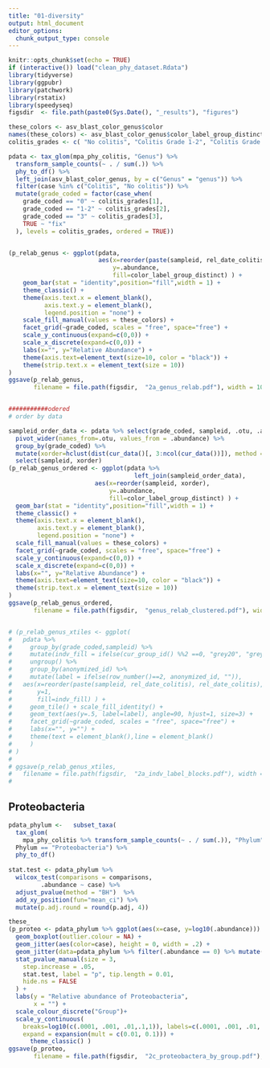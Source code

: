```yaml
---
title: "01-diversity"
output: html_document
editor_options: 
  chunk_output_type: console
---
```


```r
knitr::opts_chunk$set(echo = TRUE)
if (interactive()) load("clean_phy_dataset.Rdata")
library(tidyverse)
library(ggpubr)
library(patchwork)
library(rstatix)
library(speedyseq)
figsdir  <- file.path(paste0(Sys.Date(), "_results"), "figures")

these_colors <- asv_blast_color_genus$color
names(these_colors) <- asv_blast_color_genus$color_label_group_distinct
colitis_grades <- c( "No colitis", "Colitis Grade 1-2", "Colitis Grade 3")

pdata <- tax_glom(mpa_phy_colitis, "Genus") %>% 
  transform_sample_counts(~ . / sum(.)) %>%
  phy_to_df() %>%  
  left_join(asv_blast_color_genus, by = c("Genus" = "genus")) %>%
  filter(case %in% c("Colitis", "No colitis")) %>% 
  mutate(grade_coded = factor(case_when(
    grade_coded == "0" ~ colitis_grades[1],
    grade_coded == "1-2" ~ colitis_grades[2],
    grade_coded == "3" ~ colitis_grades[3],
    TRUE ~ "fix"
  ), levels = colitis_grades, ordered = TRUE))


(p_relab_genus <- ggplot(pdata,
                         aes(x=reorder(paste(sampleid, rel_date_colitis), rel_date_colitis), 
                             y=.abundance,
                             fill=color_label_group_distinct) ) +
    geom_bar(stat = "identity",position="fill",width = 1) +
    theme_classic() +
    theme(axis.text.x = element_blank(),
          axis.text.y = element_blank(),
          legend.position = "none") +
    scale_fill_manual(values = these_colors) +
    facet_grid(~grade_coded, scales = "free", space="free") +
    scale_y_continuous(expand=c(0,0)) +
    scale_x_discrete(expand=c(0,0)) +
    labs(x="", y="Relative Abundance") +
    theme(axis.text=element_text(size=10, color = "black")) +
    theme(strip.text.x = element_text(size = 10))
)
ggsave(p_relab_genus,
       filename = file.path(figsdir,  "2a_genus_relab.pdf"), width = 10, height = 5)


###########odered
# order by data

sampleid_order_data <- pdata %>% select(grade_coded, sampleid, .otu, .abundance) %>% 
  pivot_wider(names_from=.otu, values_from = .abundance) %>% 
  group_by(grade_coded) %>% 
  mutate(xorder=hclust(dist(cur_data()[, 3:ncol(cur_data())]), method = "complete")$order) %>% 
  select(sampleid, xorder)
(p_relab_genus_ordered <- ggplot(pdata %>%
                                   left_join(sampleid_order_data),
                        aes(x=reorder(sampleid, xorder), 
                            y=.abundance,
                            fill=color_label_group_distinct) ) +
  geom_bar(stat = "identity",position="fill",width = 1) +
  theme_classic() +
  theme(axis.text.x = element_blank(),
        axis.text.y = element_blank(),
        legend.position = "none") +
  scale_fill_manual(values = these_colors) +
  facet_grid(~grade_coded, scales = "free", space="free") +
  scale_y_continuous(expand=c(0,0)) +
  scale_x_discrete(expand=c(0,0)) +
  labs(x="", y="Relative Abundance") +
  theme(axis.text=element_text(size=10, color = "black")) +
  theme(strip.text.x = element_text(size = 10))
)
ggsave(p_relab_genus_ordered,
       filename = file.path(figsdir,  "genus_relab_clustered.pdf"), width = 10, height = 5)


# (p_relab_genus_xtiles <- ggplot(
#   pdata %>% 
#     group_by(grade_coded,sampleid) %>% 
#     mutate(indv_fill = ifelse(cur_group_id() %%2 ==0, "grey20", "grey80" )) %>% 
#     ungroup() %>% 
#     group_by(anonymized_id) %>% 
#     mutate(label = ifelse(row_number()==2, anonymized_id, "")),
#   aes(x=reorder(paste(sampleid, rel_date_colitis), rel_date_colitis), 
#       y=1,
#       fill=indv_fill) ) +
#     geom_tile() + scale_fill_identity() +
#     geom_text(aes(y=.5, label=label), angle=90, hjust=1, size=3) + 
#     facet_grid(~grade_coded, scales = "free", space="free") +
#     labs(x="", y="") + 
#     theme(text = element_blank(),line = element_blank()
#     )
# )
# 
# ggsave(p_relab_genus_xtiles,
#   filename = file.path(figsdir,  "2a_indv_label_blocks.pdf"), width = 10, height = .5)
# 

```




## Proteobacteria
```R
pdata_phylum <-   subset_taxa(
  tax_glom(
    mpa_phy_colitis %>% transform_sample_counts(~ . / sum(.)), "Phylum"), 
  Phylum == "Proteobacteria") %>% 
  phy_to_df()
                                           
stat.test <- pdata_phylum %>% 
  wilcox_test(comparisons = comparisons, 
         .abundance ~ case) %>%
  adjust_pvalue(method = "BH")  %>%
  add_xy_position(fun="mean_ci") %>% 
  mutate(p.adj.round = round(p.adj, 4))

these_
(p_proteo <- pdata_phylum %>% ggplot(aes(x=case, y=log10(.abundance))) + 
  geom_boxplot(outlier.colour = NA) + 
  geom_jitter(aes(color=case), height = 0, width = .2) +
  geom_jitter(data=pdata_phylum %>% filter(.abundance == 0) %>% mutate(.abundance=.00001), height = 0, width = .2, color="grey") +
  stat_pvalue_manual(size = 3,
    step.increase = .05, 
    stat.test, label = "p", tip.length = 0.01,
    hide.ns = FALSE
  ) + 
  labs(y = "Relative abundance of Proteobacteria",
       x = "") +
  scale_colour_discrete("Group")+
  scale_y_continuous(
    breaks=log10(c(.0001, .001, .01,.1,1)), labels=c(.0001, .001, .01,.1,1),
    expand = expansion(mult = c(0.01, 0.1))) +
      theme_classic() )
ggsave(p_proteo,
       filename = file.path(figsdir,  "2c_proteobactera_by_group.pdf"), width = 9, height = 6)

```
